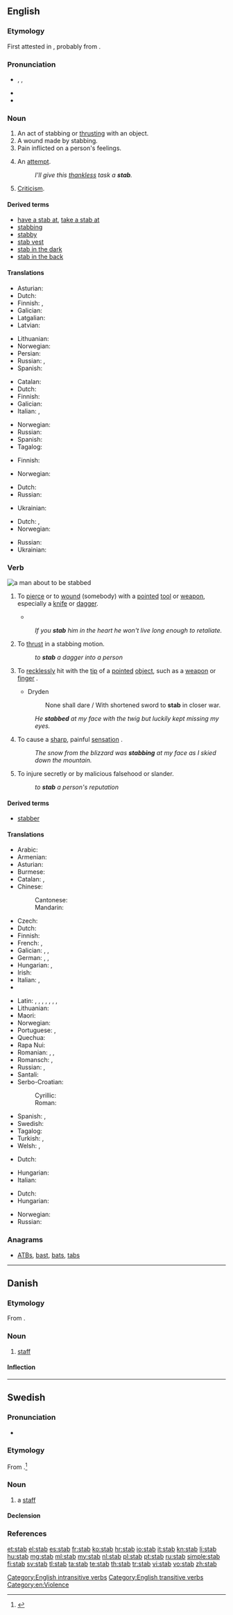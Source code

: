 {{also|Stab|STAB|stáb}}
==English==
{{wikipedia}}

===Etymology===
First attested in {{etyl|enm|en}}, probably from {{etyl|gd|en}} {{term|stob||to prick, to prod, to push, to thrust|lang=gd}}.

===Pronunciation===
* {{enPR|stăb}}, {{IPA|/stæb/}}, {{X-SAMPA|/st{b/}}
* {{audio|en-us-stab.ogg|Audio (US)}}
* {{rhymes|æb}}

===Noun===
{{en-noun}}

# An act of stabbing or [[thrust|thrusting]] with an object.
# A wound made by stabbing.
# Pain inflicted on a person's feelings.
# {{informal}} An [[attempt]].
#: ''I'll give this [[thankless]] task a '''stab'''.''
# [[criticism|Criticism]].

====Derived terms====
* [[have a stab at]], [[take a stab at]]
* [[stabbing]]<!--adjective, noun-->
* [[stabby]]
* [[stab vest]]
* [[stab in the dark]]
* [[stab in the back]]

====Translations====
{{trans-top|act of stabbing}}
* Asturian: {{t-|ast|puñalada|f}}
* Dutch: {{t+|nl|steek}}
* Finnish: {{t+|fi|pisto}}, {{t-|fi|pistäminen}}
* Galician: {{t-|gl|puñalada|f}}
* Latgalian: {{tø|ltg|dūrt}}
* Latvian: {{t+|lv|durt}}
{{trans-mid}}
* Lithuanian: {{t-|lt|durti}}
* Norwegian: {{t-|no|stikk|n}}
* Persian: {{t-|fa|خنجر زدن}}
* Russian: {{t+|ru|удар|m}}, {{t+|ru|укол|m}}
* Spanish: {{t-|es|puñalada|f}}
{{trans-bottom}}

{{trans-top|wound made by stabbing}}
* Catalan: {{t-|ca|punyalada|f}}
* Dutch: {{t-|nl|steekwond}}
* Finnish: {{t-|fi|pistohaava}}
* Galician: {{t-|gl|puñalada|f}}
* Italian: {{t+|it|coltellata|f}}, {{t-|it|pugnalata|f}}
{{trans-mid}}
* Norwegian: {{t-|no|stikk|n}}
* Russian: {{t-|ru|колотая рана|f}}
* Spanish: {{t-|es|puñalada|f}}
* Tagalog: {{t-|tl|saksak}}
{{trans-bottom}}

{{trans-top|pain inflicted on a person's feelings}}
* Finnish: {{t+|fi|pisto}}
{{trans-mid}}
* Norwegian: {{t-|no|stikk|n}}
{{trans-bottom}}

{{trans-top|attempt}}
* Dutch: {{t+|nl|poging}}
* Russian: {{t+|ru|попытка|f}}
{{trans-mid}}
* Ukrainian: {{t-|uk|спроба|f}}
{{trans-bottom}}

{{trans-top|criticism}}
* Dutch: {{t+|nl|kritiek}},{{t+|nl|aanval}}
* Norwegian: {{t-|no|stikk|n}}
{{trans-mid}}
* Russian: {{t+|ru|критика|f}}
* Ukrainian: {{t-|uk|критика|f}}
{{trans-bottom}}

===Verb===
[[File:Comic History of Rome p 308 The End of Julius Caesar.jpg|thumb|a man about to be stabbed]]
{{en-verb|stab|b|ed}}

# {{transitive}} To [[pierce]] or to [[wound]] (somebody) with a [[pointed]] [[tool]] or [[weapon]], especially a [[knife]] or [[dagger]].
#*{{quote-book|year=1905|author=[[w:Emma Orczy|Baroness Emmuska Orczy]]
|title=[[w:The Case of Miss Elliott|The Tremarn Case]]
|chapter=1|url=http://openlibrary.org/works/OL8479084W
|passage=“There the cause of death was soon ascertained ; the victim of this daring outrage had been '''stabbed''' to death from ear to ear with a long, sharp instrument, in shape like an antique stiletto, which […] was subsequently found under the cushions of the hansom.&nbsp;[…]”}}
#: ''If you '''stab''' him in the heart he won't live long enough to retaliate.''
# {{transitive}} To [[thrust]] in a stabbing motion.
#: ''to '''stab''' a dagger into a person''
# {{intransitive}} To [[recklessly]] hit with the [[tip]] of a [[pointed]] [[object]], such as a [[weapon]] or [[finger]] {{non-gloss definition|(often used with [[at]])}}.
#* Dryden
#*: None shall dare / With shortened sword to '''stab''' in closer war.
#: ''He '''stabbed''' at my face with the twig but luckily kept missing my eyes.''
# {{intransitive}} To cause a [[sharp]], painful [[sensation]] {{non-gloss definition|(often used with [[at]])}}.
#: ''The snow from the blizzard was '''stabbing''' at my face as I skied down the mountain.''
# {{transitive|figurative}} To injure secretly or by malicious falsehood or slander.
#: ''to '''stab''' a person's reputation''

====Derived terms====
* [[stabber]]

====Translations====
{{trans-top|To pierce or wound with pointed object}}
* Arabic: {{t-|ar|طعن|tr=ṭáʕana}}
* Armenian: {{t-|hy|խոցել|tr=xoc'el}}
* Asturian: {{t-|ast|apuñalar}}
* Burmese: {{t+|my|ထိုး|tr=hto:|sc=Mymr}}
* Catalan: {{t+|ca|apunyalar}}, {{t+|ca|acoltellar}}
* Chinese:
*: Cantonese: {{tø|yue|插|tr=chaap3|sc=Hani}}
*: Mandarin: {{t|cmn|朿|tr=cì}}
* Czech: {{t-|cs|pobodat}}
* Dutch: {{t+|nl|steken}}
* Finnish: {{t+|fi|puukottaa}}
* French: {{t+|fr|poignarder}}, {{t-|fr|frapper d'un coup de couteau}}
* Galician: {{t+|gl|apuñalar}}, {{t+|gl|acoitelar}}, {{t+|gl|anavallar}}
* German: {{t+|de|stechen}}, {{t+|de|erstechen}}, {{t-|de|niederstechen}}
* Hungarian: {{t+|hu|döf}}, {{t+|hu|szúr}}
* Irish: {{t-|ga|sáigh}}
* Italian: {{t+|it|pugnalare}}, {{t+|it|accoltellare}}
* {{trreq|ja}}
{{trans-mid}}
* Latin: {{t-|la|confodio}}, {{t-|la|fodio}}, {{t-|la|perfodio}}, {{t-|la|transfodio}}, {{t-|la|traicio}}, {{t-|la|perfigo}}, {{t-|la|perforo}}, {{t-|la|pungo}}
* Lithuanian: {{t-|lt|badyti}}
* Maori: {{t|mi|oka}}
* Norwegian: {{t+|no|stikke}}
* Portuguese: {{t+|pt|apunhalar}}, {{t-|pt|esfaquear}}
* Quechua: {{t-|qu|t'urpuy}}
* Rapa Nui: {{tø|rap|oka}}
* Romanian: {{t-|ro|înjunghia}}, {{t+|ro|străpunge}}, {{t-|ro|a da o lovitură de cuțit}}
* Romansch: {{t-|rm|stilettar}}, {{t-|rm|cuntellar}}
* Russian: {{t+|ru|закалывать|tr=zakályvat’}}, {{t+|ru|прокалывать}}
* Santali: {{tø|sat|ᱨᱳᱜ|tr=rok'|sc=Olck}}
* Serbo-Croatian:
*: Cyrillic: {{t-|sh|бости}}
*: Roman: {{t-|sh|bosti}}
* Spanish: {{t+|es|apuñalar}}, {{t-|es|acuchillar}}
* Swedish: {{t+|sv|sticka}}
* Tagalog: {{t-|tl|saksak}}
* Turkish: {{t+|tr|bıçaklamak}}, {{t+|tr|şişlemek}}
* Welsh: {{t+|cy|gwanu}}, {{t+|cy|trywanu}}
{{trans-bottom}}

{{trans-top|To recklessly hit with the tip of a pointed object}}
* Dutch: {{t+|nl|steken}}
{{trans-mid}}
* Hungarian: {{t-|hu|bök}}
* Italian: {{t|it|sfregiare}}
{{trans-bottom}}

{{trans-top|To cause a sharp painful sensation}}
* Dutch: {{t+|nl|steken}}
* Hungarian: {{t-|hu|nyilallik}}
{{trans-mid}}
* Norwegian: {{t+|no|stikke}}
* Russian: {{t+|ru|ранить}}
{{trans-bottom}}

===Anagrams===
* [[ATBs#English|ATBs]], [[bast#English|bast]], [[bats#English|bats]], [[tabs#English|tabs]]

[[Category:English intransitive verbs]]
[[Category:English transitive verbs]]
[[Category:en:Violence]]

----

==Danish==

===Etymology===
From {{etyl|de|da}} {{term|Stab|lang=de}}.

===Noun===
{{da-noun|en|e}}

# [[staff]]

====Inflection====
{{da-noun-infl|en|e}}

----

==Swedish==
{{wikipedia|lang=sv}}

===Pronunciation===
* {{audio|Sv-en stab.ogg|audio}}

===Etymology===
From {{etyl|de|sv}} {{term|Stab|lang=de}}.<ref>{{R:runeberg.org|svetym|0943.html stab}}</ref>

===Noun===
{{sv-noun|g=c}}

# a [[staff]]

====Declension====
{{sv-noun-reg-er}}

===References===
<references/>

[[et:stab]]
[[el:stab]]
[[es:stab]]
[[fr:stab]]
[[ko:stab]]
[[hr:stab]]
[[io:stab]]
[[it:stab]]
[[kn:stab]]
[[li:stab]]
[[hu:stab]]
[[mg:stab]]
[[ml:stab]]
[[my:stab]]
[[nl:stab]]
[[pl:stab]]
[[pt:stab]]
[[ru:stab]]
[[simple:stab]]
[[fi:stab]]
[[sv:stab]]
[[tl:stab]]
[[ta:stab]]
[[te:stab]]
[[th:stab]]
[[tr:stab]]
[[vi:stab]]
[[vo:stab]]
[[zh:stab]]